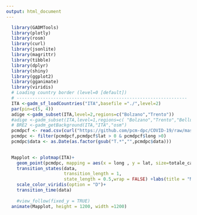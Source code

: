 ```yaml
---
output: html_document
---
```


```r
  library(GADMTools)
  library(plotly)
  library(rosm)
  library(curl)
  library(jsonlite)
  library(magrittr)
  library(tibble)
  library(dplyr)
  library(shiny)
  library(ggplot2)
  library(gganimate)
  library(viridis)
  # Loading country border (level=0 [default])
  # -----------------------------------------------------------------
  ITA <-gadm_sf_loadCountries("ITA",basefile ="./",level=2)
  par(pin=c(5, 4))
  adige <-gadm_subset(ITA,level=2,regions=c("Bolzano","Trento"))
  #adige <-gadm_subset(ITA,level=1,regions=c( "Bolzano","Trento","Belluno"))
  # BRE2 <-gadm_getBackground(ITA,"ITA","osm")
  pcmdpcf <- read.csv(curl("https://github.com/pcm-dpc/COVID-19/raw/master/dati-province/dpc-covid19-ita-province.csv"))
  pcmdpc <- filter(pcmdpcf,pcmdpcf$lat > 0 & pcmdpcf$long >0)
  pcmdpc$data <- as.Date(as.factor(gsub("T.*","",pcmdpc$data)))
  
```

```r
  Mapplot <- plotmap(ITA)+
    geom_point(pcmdpc, mapping = aes(x = long , y = lat, size=totale_casi, col = totale_casi, alpha=0.01))+scale_size(range = c(0, 20))+
    transition_states(data,
                      transition_length = 1,
                      state_length = 0.5,wrap = FALSE) +labs(title = "Made with R by Jürgen Mayr, Date:{frame_time}", x="Longitude",y="Latitude",colour="Casi totali") + theme(plot.title = element_text(size=20), legend.text = element_text( size = 20), text = element_text( size = 20)) + theme(legend.title = element_text( size=20))+ guides(fill = guide_colourbar(barwidth = 2, barheight = 30))+
    scale_color_viridis(option = "D")+
    transition_time(data)
  
    #view_follow(fixed_y = TRUE)
  animate(Mapplot, height = 1200, width =1200)
  ```


